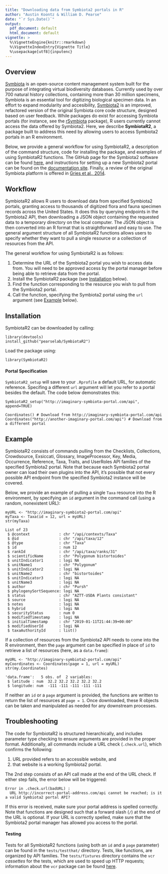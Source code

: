 ```yaml
---
title: "Downloading data from Symbiota2 portals in R"
author: "Austin Koontz & William D. Pearse"
date: "`r Sys.Date()`"
output:
  pdf_document: default
  html_document: default
vignette: >
  %\VignetteEngine{knitr::rmarkdown} 
  %\VignetteIndexEntry{Vignette Title} 
  %\usepackage[utf8]{inputenc}
---
```


## Overview
[Symbiota](https://symbiota.org/docs/)
is an open-source content management system built for the purpose of 
integrating virtual biodiversity databases. Currently used by over 
700 natural history collections, containing more than 30 million specimens,
Symbiota is an essential tool for digitizing biological specimen data. 
In an effort to expand modularity and accesibility, [Symbiota2](https://symbiota.org/docs/symbiota2-project/)
is an improved, refactored version of the original Symbiota core code 
structure, designed based on user feedback. While packages do exist for 
accessing Symbiota portals (for instance, see the [rSymbiota](https://github.com/FranzKrah/rSymbiota)
package), R users currently cannot access the data offered by Symbiota2. 
Here, we describe **SymbiotaR2**, a package built to address this need 
by allowing users to access Symbiota2 portals in an R environment.

Below, we provide a general workflow for using SymbiotaR2, a description of
the command structure, code for installing the package, and examples of using 
SymbiotaR2 functions. The GitHub page for the Symbiota2 software can be found [here](https://github.com/Symbiota2/Symbiota2),
and instructions for setting up a new Symbiota2 portal can be found on the
[documentation site](https://symbiota2.github.io/Symbiota2/setup/installation.html).
Finally, a review of the original Symbiota platform is offered in 
[Gries et al., 2014](https://bdj.pensoft.net/articles.php?id=1114).

## Workflow
SymbiotaR2 allows R users to download data from specified Symbiota2 portals, 
granting access to thousands of digitized flora and fauna specimen records 
across the United States. It does this by querying endpoints in the 
Symbiota2 API, then downloading a JSON object containing the requested data 
to a temporary directory on the local computer. The JSON object is then 
converted into an R format that is straightforward and easy to use. 
The general argument structure of all SymbiotaR2 functions allows users 
to specify whether they want to pull a single resource or a collection 
of resources from the API.

The general workflow for using SymbiotaR2 is as follows:

1. Determine the URL of the Symbiota2 portal you wish to access data from. 
You will need to be approved access by the portal manager before being able to
retrieve data from the portal. 
2. Install the SymbiotaR2 package (see [Installation](#inst) below).
3. Find the function corresponding to the resource you wish to pull from the 
Symbiota2 portal. 
4. Call the function, specifying the Symbiota2 portal using the `url` 
argument (see [Example](#ex) below).

## <a name="inst"></a>Installation
SymbiotaR2 can be downloaded by calling:

```
library(devtools)
install_github("pearselab/SymbiotaR2")
```

Load the package using:

```
library(SymbiotaR2)
```

#### Portal Specification
`SymbiotaR2_setup` will save to your `.Rprofile` a default URL, 
for automatic reference. Specifing a different `url` argument will let you
refer to a portal besides the default. The code below demonstrates this:

```
SymbiotaR2_setup("http://imaginary-symbiota-portal.com/api", append=TRUE)

Coordinates() # Download from http://imaginary-symbiota-portal.com/api
Coordinates("http://another-imaginary-portal.com/api") # Download from a different portal
```

## <a name="ex"></a>Example
SymbiotaR2 consists of commands pulling from the Checklists, 
Collections, Crowdsource, Exsiccati, Glossary, ImageProcessor, Key, Media, 
Occurrence, Reference, Taxa, Traits, and UserRoles API families of the 
specified Symbiota2 portal. Note that because each Symbiota2 portal 
owner can load their own plugins into the API, it's possible that 
not every possible API endpoint from the specified Symbiota2 
instance will be covered. 

Below, we provide an example of pulling a single `Taxa` resource into the R
environment, by specifying an `id` argument in the command call
(using a random, nonexistent URL):

```
myURL <- "http://imaginary-symbiota2-portal.com/api"
myTaxa <- Taxa(id = 12, url = myURL)
str(myTaxa)
```
```
List of 23
 $ @context             : chr "/api/contexts/Taxa"
 $ @id                  : chr "/api/taxa/12"
 $ @type                : chr "Taxa"
 $ id                   : num 12
 $ rankId               : chr "/api/taxa/ranks/31"
 $ scientificName       : chr "Polygonum bistortoides"
 $ unitIndicator1       : logi NA
 $ unitName1            : chr "Polygonum"
 $ unitIndicator2       : logi NA
 $ unitName2            : chr "bistortoides"
 $ unitIndicator3       : logi NA
 $ unitName3            : logi NA
 $ author               : chr "Pursh"
 $ phylogenySortSequence: logi NA
 $ status               : chr "AZTT-USDA Plants consistant"
 $ source               : logi NA
 $ notes                : logi NA
 $ hybrid               : logi NA
 $ securityStatus       : num 0
 $ modifiedTimestamp    : logi NA
 $ initialTimestamp     : chr "2019-01-11T21:44:39+00:00"
 $ modifiedUserId       : logi NA
 $ taxaAuthorityId      : list()
```

If a collection of resources from the Symbiota2 API needs to come into 
the R environment, then the `page` argument can be specified in place of
`id` to retrieve a list of resources (here, as a `data.frame`):

```
myURL <- "http://imaginary-symbiota2-portal.com/api"
myCoordinates <- Coordinates(page = 1, url = myURL)
str(my.Coordinates)
```
```
'data.frame':	5 obs. of  2 variables:
 $ latitude : num  32.2 32.2 32.2 32.2 32.2
 $ longitude: num  -111 -111 -111 -111 -111
```

If neither an `id` or a `page` argument is provided, the functions are written
to return the list of resources at `page = 1`. Once downloaded, 
these R objects can be taken and manipulated as needed for any
downstream processes.

## Troubleshooting
The code for SymbiotaR2 is structured hierarchically, and includes parameter 
type checking to ensure arguments are provided in the proper format. 
Additionally, all commands include a URL check (`.check.url`), 
which confirms the following:

1. URL provided refers to an accessible website, and
2. that website is a working Symbiota2 portal.

The 2nd step consists of an API call made at the end of the URL check.
If either step fails, the error below will be triggered:

```
Error in .check.url(badURL) : 
  URL http://incorrect-portal-address.com/api cannot be reached; is it a valid Symbiota2 portal API?
```

If this error is received, make sure your portal address is spelled correctly. 
Note that functions are designed such that a forward slash (`/`) at the end 
of the URL is optional. If your URL is correctly spelled, make sure that 
the Symbiota2 portal manager has allowed you access to the portal. 

#### Testing
Tests for all SymbiotaR2 functions (using both an `id` and a `page` parameter)
can be found in the `tests/testthat/` directory. Tests, like functions, are 
organized by API families. The `tests/fixtures` directory contains the
`vcr` <em>cassettes</em> for the tests, which are used to speed up HTTP
requests; information about the `vcr` package can be found [here](https://github.com/ropensci/vcr).
